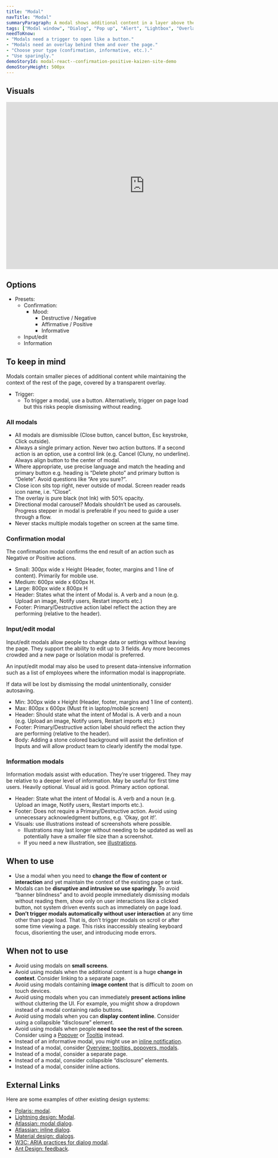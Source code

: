 ```yaml
---
title: "Modal"
navTitle: "Modal"
summaryParagraph: A modal shows additional content in a layer above the page with a backdrop overlay covering the page behind. Use sparingly.
tags: ["Modal window", "Dialog", "Pop up", "Alert", "Lightbox", "Overlay"]
needToKnow:
- "Modals need a trigger to open like a button."
- "Modals need an overlay behind them and over the page."
- "Choose your type (confirmation, informative, etc.)."
- "Use sparingly."
demoStoryId: modal-react--confirmation-positive-kaizen-site-demo
demoStoryHeight: 500px
---
```


## Visuals

<iframe style="border: none;" width="744" height="450" src="https://www.figma.com/embed?embed_host=share&url=https%3A%2F%2Fwww.figma.com%2Ffile%2Fe3TyAOZKfLg9cA01Iy1Mgm%2FKaizen-Site-embed%3Fnode-id%3D136%253A4458" allowfullscreen></iframe>

## Options

* Presets:
  * Confirmation:
    * Mood:
      * Destructive / Negative
      * Affirmative / Positive
      * Informative
  * Input/edit
  * Information

## To keep in mind

Modals contain smaller pieces of additional content while maintaining the context of the rest of the page, covered by a transparent overlay.

* Trigger:
  * To trigger a modal, use a button. Alternatively, trigger on page load but this risks people dismissing without reading.

### All modals

* All modals are dismissible (Close button, cancel button, Esc keystroke, Click outside).
* Always a single primary action. Never two action buttons. If a second action is an option, use a control link (e.g. Cancel (Cluny, no underline). Always align button to the center of modal.
* Where appropriate, use precise language and match the heading and primary button e.g. heading is “Delete photo” and primary button is “Delete”. Avoid questions like “Are you sure?”.
* Close icon sits top right, never outside of modal. Screen reader reads icon name, i.e. “Close”.
* The overlay is pure black (not Ink) with 50% opacity.
* Directional modal carousel? Modals shouldn’t be used as carousels. Progress stepper in modal is preferable if you need to guide a user through a flow.
* Never stacks multiple modals together on screen at the same time.

### Confirmation modal

The confirmation modal confirms the end result of an action such as Negative or Positive actions.

- Small: 300px wide x Height (Header, footer, margins and 1 line of content). Primarily for mobile use.
- Medium: 600px wide x 600px H.
- Large: 800px wide x 800px H
- Header: States what the intent of Modal is. A verb and a noun (e.g. Upload an image, Notify users, Restart imports etc.)
- Footer: Primary/Destructive action label reflect the action they are performing (relative to the header).

### Input/edit modal

Input/edit modals allow people to change data or settings without leaving the page. They support the ability to edit up to 3 fields. Any more becomes crowded and a new page or Isolation modal is preferred.

An input/edit modal may also be used to present data-intensive information such as a list of employees where the information modal is inappropriate.

If data will be lost by dismissing the modal unintentionally, consider autosaving.

- Min: 300px wide x Height (Header, footer, margins and 1 line of content).
- Max: 800px x 600px (Must fit in laptop/mobile screen)
- Header: Should state what the intent of Modal is. A verb and a noun (e.g. Upload an image, Notify users, Restart imports etc.)
- Footer: Primary/Destructive action label should reflect the action they are performing (relative to the header).
- Body: Adding a stone colored background will assist the definition of Inputs and will allow product team to clearly identify the modal type.

### Information modals

Information modals assist with education. They’re user triggered. They may be relative to a deeper level of information. May be useful for first time users. Heavily optional. Visual aid is good. Primary action optional.

- Header: State what the intent of Modal is. A verb and a noun (e.g. Upload an image, Notify users, Restart imports etc.).
- Footer: Does not require a Primary/Destructive action. Avoid using unnecessary acknowledgment buttons, e.g. ‘Okay, got it!’.
- Visuals: use illustrations instead of screenshots where possible.
  - Illustrations may last longer without needing to be updated as well as potentially have a smaller file size than a screenshot.
  - If you need a new illustration, see [illustrations](/guidelines/illustrations).

## When to use

- Use a modal when you need to **change the flow of content or interaction** and yet maintain the context of the existing page or task.
- Modals can be **disruptive and intrusive so use sparingly**. To avoid “banner blindness” and to avoid people immediately dismissing modals without reading them, show only on user interactions like a clicked button, not system driven events such as immediately on page load.
- **Don’t trigger modals automatically without user interaction** at any time other than page load. That is, don’t trigger modals on scroll or after some time viewing a page. This risks inaccessibly stealing keyboard focus, disorienting the user, and introducing mode errors.

## When not to use

- Avoid using modals on **small screens**.
- Avoid using modals when the additional content is a huge **change in context**. Consider linking to a separate page.
- Avoid using modals containing **image content** that is difficult to zoom on touch devices.
- Avoid using modals when you can immediately **present actions inline** without cluttering the UI. For example, you might show a dropdown instead of a modal containing radio buttons.
- Avoid using modals when you can **display content inline**. Consider using a collapsible “disclosure” element.
- Avoid using modals when people **need to see the rest of the screen**. Consider using a [Popover](/components/popover) or [Tooltip](/components/tooltip) instead.
- Instead of an informative modal, you might use an [inline notification](/components/inline-notification).
- Instead of a modal, consider [Overview: tooltips, popovers, modals](/guidelines/tooltip-popover-modal).
- Instead of a modal, consider a separate page.
- Instead of a modal, consider collapsible “disclosure” elements.
- Instead of a modal, consider inline actions.

## External Links

Here are some examples of other existing design systems:

- [Polaris: modal](https://polaris.shopify.com/components/overlays/modal).
- [Lightning design: Modal](https://www.lightningdesignsystem.com/components/modals/#site-main-content).
- [Atlassian: modal dialog](https://www.atlassian.design/guidelines/product/components/modal-dialog).
- [Atlassian: inline dialog](https://www.atlassian.design/guidelines/product/components/inline-dialog).
- [Material design: dialogs](https://material.io/design/components/dialogs.html).
- [W3C: ARIA practices for dialog modal](http://w3c.github.io/aria-practices/#dialog_modal).
- [Ant Design: feedback](https://ant.design/docs/spec/feedback).

